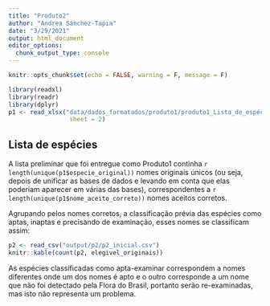 ```yaml
---
title: "Produto2"
author: "Andrea Sánchez-Tapia"
date: "3/29/2021"
output: html_document
editor_options: 
  chunk_output_type: console
---
```


```r
knitr::opts_chunk$set(echo = FALSE, warning = F, message = F)
```

```r
library(readxl)
library(readr)
library(dplyr)
p1 <- read_xlsx("data/dados_formatados/produto1/produto1_Lista_de_espécies.xlsx",
                 sheet = 2)

```


## Lista de espécies

A lista preliminar que foi entregue como Produto1 continha 
`r length(unique(p1$especie_original))` nomes originais únicos (ou seja, depois 
de unificar as bases de dados e levando em conta que elas poderiam aparecer em 
várias das bases), correspondentes a `r length(unique(p1$nome_aceito_correto))`
nomes aceitos corretos. 

Agrupando pelos nomes corretos, a classificação prévia das espécies como aptas, inaptas e precisando de examinação, esses nomes se classificam assim: 

```r

p2 <- read_csv("output/p2/p2_inicial.csv")
knitr::kable(count(p2, elegivel_originais))
```

As espécies classificadas como apta-examinar correspondem a nomes diferentes onde um dos nomes é apto e o outro corresponde a um nome que não foi detectado pela Flora do Brasil, portanto serão re-examinadas, mas isto não representa um problema. 
